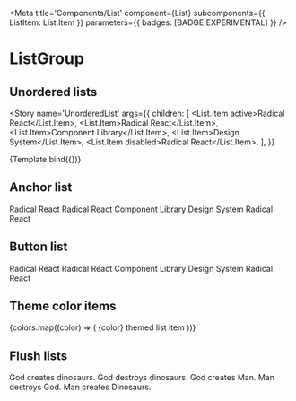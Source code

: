 

<Meta
  title='Components/List'
  component={List}
  subcomponents={{ ListItem: List.Item }}
  parameters={{ badges: [BADGE.EXPERIMENTAL] }}
/>


# ListGroup

## Unordered lists

<Story
  name='UnorderedList'
  args={{
    children: [
      <List.Item active>Radical React</List.Item>,
      <List.Item>Radical React</List.Item>,
      <List.Item>Component Library</List.Item>,
      <List.Item>Design System</List.Item>,
      <List.Item disabled>Radical React</List.Item>,
    ],
  }}
>
  {Template.bind({})}
</Story>

## Anchor list

<List>
  <List.Item href='#' active>
    Radical React
  </List.Item>
  <List.Item href='#'>Radical React</List.Item>
  <List.Item href='#'>Component Library</List.Item>
  <List.Item href='#'>Design System</List.Item>
  <List.Item href='#' disabled>
    Radical React
  </List.Item>
</List>

## Button list

<List>
  <List.Item active onClick={console.log}>
    Radical React
  </List.Item>
  <List.Item onClick={console.log}>Radical React</List.Item>
  <List.Item onClick={console.log}>Component Library</List.Item>
  <List.Item onClick={console.log}>Design System</List.Item>
  <List.Item disabled onClick={console.log}>
    Radical React
  </List.Item>
</List>

## Theme color items

<List>
  {colors.map((color) => (
    <List.Item key={color} color={color}>
      {color} themed list item
    </List.Item>
  ))}
</List>

## Flush lists

<List flush>
  <List.Item>God creates dinosaurs.</List.Item>
  <List.Item>God destroys dinosaurs.</List.Item>
  <List.Item>God creates Man.</List.Item>
  <List.Item>Man destroys God.</List.Item>
  <List.Item>Man creates Dinosaurs.</List.Item>
</List>
